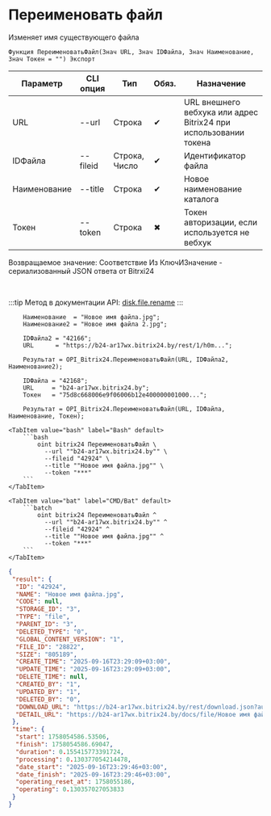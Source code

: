 ﻿---
sidebar_position: 10
description: Переименовать файл и другие функции для работы с Bitrix24 в Открытом пакете интеграций - бесплатной open-source библиотеке интеграций для 1С:Предприятие 8, OneScript и CLI
keywords: [1C, 1С, 1С:Предприятие, 1С:Предприятие 8.3, API, Интеграция, Сервисы, Обмен, OneScript, CLI, Bitrix24]
---


# Переименовать файл
 Изменяет имя существующего файла



`Функция ПереименоватьФайл(Знач URL, Знач IDФайла, Знач Наименование, Знач Токен = "") Экспорт`

  | Параметр | CLI опция | Тип | Обяз. | Назначение |
  |-|-|-|-|-|
  | URL | --url | Строка | &#x2714; | URL внешнего вебхука или адрес Bitrix24 при использовании токена |
  | IDФайла | --fileid | Строка, Число | &#x2714; | Идентификатор файла |
  | Наименование | --title | Строка | &#x2714; | Новое наименование каталога |
  | Токен | --token | Строка | &#x2716; | Токен авторизации, если используется не вебхук |

  
  Возвращаемое значение:   Соответствие Из КлючИЗначение - сериализованный JSON ответа от Bitrxi24

<br/>

:::tip
Метод в документации API: [disk.file.rename](https://dev.1c-bitrix.ru/rest_help/disk/file/disk_file_rename.php)
:::
<br/>



```bsl title="Пример использования для 1С:Предприятие/OneScript"
    Наименование  = "Новое имя файла.jpg";
    Наименование2 = "Новое имя файла 2.jpg";

    IDФайла2 = "42166";
    URL      = "https://b24-ar17wx.bitrix24.by/rest/1/h0m...";

    Результат = OPI_Bitrix24.ПереименоватьФайл(URL, IDФайла2, Наименование2);

    IDФайла = "42168";
    URL     = "b24-ar17wx.bitrix24.by";
    Токен   = "75d8c668006e9f06006b12e400000001000...";

    Результат = OPI_Bitrix24.ПереименоватьФайл(URL, IDФайла, Наименование, Токен);
```
    

 <Tabs>
  
    <TabItem value="bash" label="Bash" default>
        ```bash
            oint bitrix24 ПереименоватьФайл \
              --url ""b24-ar17wx.bitrix24.by"" \
              --fileid "42924" \
              --title ""Новое имя файла.jpg"" \
              --token "***"
        ```
    </TabItem>
  
    <TabItem value="bat" label="CMD/Bat" default>
        ```batch
            oint bitrix24 ПереименоватьФайл ^
              --url ""b24-ar17wx.bitrix24.by"" ^
              --fileid "42924" ^
              --title ""Новое имя файла.jpg"" ^
              --token "***"
        ```
    </TabItem>
</Tabs>


```json title="Результат"
{
 "result": {
  "ID": "42924",
  "NAME": "Новое имя файла.jpg",
  "CODE": null,
  "STORAGE_ID": "3",
  "TYPE": "file",
  "PARENT_ID": "3",
  "DELETED_TYPE": "0",
  "GLOBAL_CONTENT_VERSION": "1",
  "FILE_ID": "28822",
  "SIZE": "805189",
  "CREATE_TIME": "2025-09-16T23:29:09+03:00",
  "UPDATE_TIME": "2025-09-16T23:29:09+03:00",
  "DELETE_TIME": null,
  "CREATED_BY": "1",
  "UPDATED_BY": "1",
  "DELETED_BY": "0",
  "DOWNLOAD_URL": "https://b24-ar17wx.bitrix24.by/rest/download.json?auth=82d5c968006e9f06006b12e400000001000007a539fb690819c5837bc8fbbd01bf6bd0&token=disk%7CaWQ9NDI5MjQmXz1JbnpQTXZOa2xKdzI2Wno0aWxkZGh0Z3hlcEM4V1VJMA%3D%3D%7CImRvd25sb2FkfGRpc2t8YVdROU5ESTVNalFtWHoxSmJucFFUWFpPYTJ4S2R6STJXbm8wYVd4a1pHaDBaM2hsY0VNNFYxVkpNQT09fDgyZDVjOTY4MDA2ZTlmMDYwMDZiMTJlNDAwMDAwMDAxMDAwMDA3YTUzOWZiNjkwODE5YzU4MzdiYzhmYmJkMDFiZjZiZDAi.LCjvtbdPEuKytvF58CeKrbWM42l0La%2Ffpqwjrdsox9E%3D",
  "DETAIL_URL": "https://b24-ar17wx.bitrix24.by/docs/file/Новое имя файла.jpg"
 },
 "time": {
  "start": 1758054586.53506,
  "finish": 1758054586.69047,
  "duration": 0.155415773391724,
  "processing": 0.130377054214478,
  "date_start": "2025-09-16T23:29:46+03:00",
  "date_finish": "2025-09-16T23:29:46+03:00",
  "operating_reset_at": 1758055186,
  "operating": 0.130357027053833
 }
}
```
